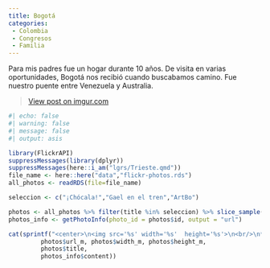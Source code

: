 ```yaml
---
title: Bogotá
categories:
 - Colombia
 - Congresos
 - Familia
---
```


Para mis padres fue un hogar durante 10 años. De visita en varias oportunidades, Bogotá nos recibió cuando buscabamos camino. Fue nuestro puente entre Venezuela y Australia.

<blockquote class="imgur-embed-pub" lang="en" data-id="IsKcZNg"><a href="https://imgur.com/IsKcZNg">View post on imgur.com</a></blockquote><script async src="//s.imgur.com/min/embed.js" charset="utf-8"></script>

```r
#| echo: false
#| warning: false
#| message: false
#| output: asis

library(FlickrAPI)
suppressMessages(library(dplyr))
suppressMessages(here::i_am("lgrs/Trieste.qmd"))
file_name <- here::here("data","flickr-photos.rds")
all_photos <- readRDS(file=file_name)

seleccion <- c("¡Chócala!","Gael en el tren","ArtBo")

photos <- all_photos %>% filter(title %in% seleccion) %>% slice_sample(n=1)
photos_info <- getPhotoInfo(photo_id = photos$id, output = "url")

cat(sprintf("<center>\n<img src='%s' width='%s'  height='%s'>\n<br/>\n**%s** by <a href='%s' target='flickr'>JR Ferrer Paris @ flickr</a><br/></center>", 
         photos$url_m, photos$width_m, photos$height_m,
         photos$title,
         photos_info$content))
```
